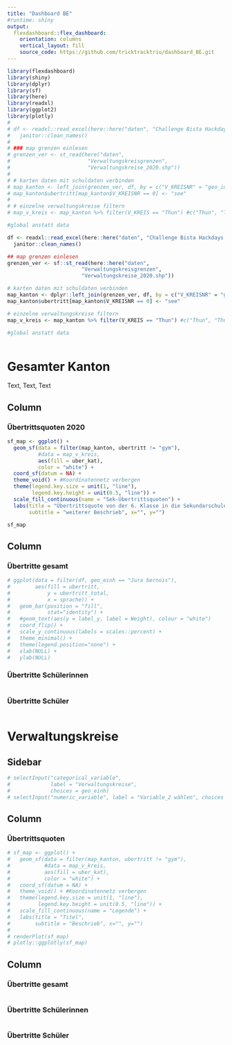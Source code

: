 ```yaml
---
title: "Dashboard BE"
#runtime: shiny
output: 
  flexdashboard::flex_dashboard:
    orientation: columns
    vertical_layout: fill
    source_code: https://github.com/tricktracktriu/dashboard_BE.git
---
```


```r
library(flexdashboard)
library(shiny)
library(dplyr)
library(sf)
library(here)
library(readxl)
library(ggplot2)
library(plotly)
# 
# df <- readxl::read_excel(here::here("daten", "Challenge Bista Hackdays 2021_tidy.xlsx")) %>%  #sheet = "abck"
#   janitor::clean_names()
# 
# ### map grenzen einlesen
# grenzen_ver <- st_read(here("daten",
#                         "Verwaltungskreisgrenzen",
#                         "Verwaltungskreise_2020.shp"))
# 
# # karten daten mit schuldaten verbinden
# map_kanton <- left_join(grenzen_ver, df, by = c("V_KREISNR" = "geo_id"))
# map_kanton$ubertritt[map_kanton$V_KREISNR == 0] <- "see"
# 
# # einzelne verwaltungskreise filtern
# map_v_kreis <- map_kanton %>% filter(V_KREIS == "Thun") #c("Thun", "Thunersee"))


```

```r
#global anstatt data

df <- readxl::read_excel(here::here("daten", "Challenge Bista Hackdays 2021_tidy.xlsx")) %>%  #sheet = "abck"
  janitor::clean_names()

## map grenzen einlesen
grenzen_ver <- sf::st_read(here::here("daten",
                        "Verwaltungskreisgrenzen",
                        "Verwaltungskreise_2020.shp"))

# karten daten mit schuldaten verbinden
map_kanton <- dplyr::left_join(grenzen_ver, df, by = c("V_KREISNR" = "geo_id"))
map_kanton$ubertritt[map_kanton$V_KREISNR == 0] <- "see"

# einzelne verwaltungskreise filtern
map_v_kreis <- map_kanton %>% filter(V_KREIS == "Thun") #c("Thun", "Thunersee"))


```

```r
#global anstatt data



```

Gesamter Kanton
=========================

Text, Text, Text


Column {data-width=400}
-----------------------------------------------------------------------

### Übertrittsquoten 2020 

```r

sf_map <- ggplot() +
  geom_sf(data = filter(map_kanton, ubertritt != "gym"), 
          #data = map_v_kreis,
          aes(fill = uber_kat),
          color = "white") +
  coord_sf(datum = NA) +  
  theme_void() + #Koordinatennetz verbergen
  theme(legend.key.size = unit(1, "line"),                                       
        legend.key.height = unit(0.5, "line")) +
  scale_fill_continuous(name = "Sek-Übertrittsquoten") +
  labs(title = "Übertrittsquote von der 6. Klasse in die Sekundarschule",
       subtitle = "weiterer Beschrieb", x="", y="")

sf_map

```

Column {data-width=400}
-----------------------------------------------------------------------

### Übertritte gesamt

```r

# ggplot(data = filter(df, geo_einh == "Jura bernois"),
#        aes(fill = ubertritt,
#            y = ubertritt_total,
#            x = sprache)) +
#   geom_bar(position = "fill",
#            stat="identity") +
#   #geom_text(aes(y = label_y, label = Weight), colour = "white")
#   coord_flip() +
#   scale_y_continuous(labels = scales::percent) +
#   theme_minimal() +
#   theme(legend.position="none") +
#   xlab(NULL) +
#   ylab(NULL)

```

### Übertritte Schülerinnen

```r

```

### Übertritte Schüler

```r

```



Verwaltungskreise
=========================


Sidebar {.sidebar data-width=200}
-----------------------------------------------------------------------

```r

# selectInput("categorical_variable", 
#             label = "Verwaltungskreise", 
#             choices = geo_einh)
# selectInput("numeric_variable", label = "Variable_2 wählen", choices = v2)

```

Column {data-width=400}
-----------------------------------------------------------------------

### Übertrittsquoten

```r

# sf_map <- ggplot() +
#   geom_sf(data = filter(map_kanton, ubertritt != "gym"),
#           #data = map_v_kreis,
#           aes(fill = uber_kat),
#           color = "white") +
#   coord_sf(datum = NA) +
#   theme_void() + #Koordinatennetz verbergen
#   theme(legend.key.size = unit(1, "line"),
#         legend.key.height = unit(0.5, "line")) +
#   scale_fill_continuous(name = "Legende") +
#   labs(title = "Titel",
#        subtitle = "Beschrieb", x="", y="")
# 
# renderPlot(sf_map)
# plotly::ggplotly(sf_map)

```

Column {data-width=400}
-----------------------------------------------------------------------

### Übertritte gesamt

```r

```

### Übertritte Schülerinnen

```r

```

### Übertritte Schüler

```r

```

